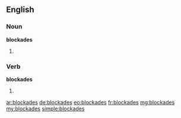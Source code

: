 ==English==

===Noun===
'''blockades'''

# {{plural of|blockade}}

===Verb===
'''blockades'''

# {{third-person singular of|blockade}}

[[ar:blockades]]
[[de:blockades]]
[[eo:blockades]]
[[fr:blockades]]
[[mg:blockades]]
[[my:blockades]]
[[simple:blockades]]